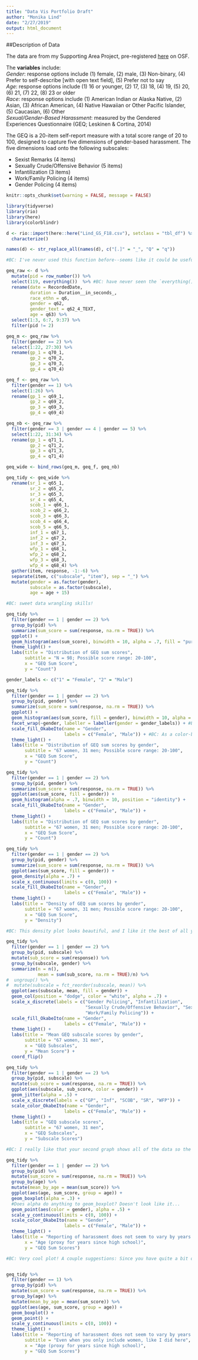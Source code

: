 ```yaml
---
title: "Data Vis Portfolio Draft"
author: "Monika Lind"
date: "2/27/2019"
output: html_document
---
```


##Description of Data  

The data are from my Supporting Area Project, pre-registered [here](https://osf.io/3ds8k/register/565fb3678c5e4a66b5582f67) on OSF.  

The **variables** include:  
*Gender*: response options include (1) female, (2) male, (3) Non-binary, (4) Prefer to self-describe [with open text field], (5) Prefer not to say  
*Age*: response options include (1) 16 or younger, (2) 17, (3) 18, (4) 19, (5) 20, (6) 21, (7) 22, (8) 23 or older  
*Race*: response options include (1) American Indian or Alaska Native, (2) Asian, (3) African American, (4) Native Hawaiian or Other Pacific Islander, (5) Caucasian, (6) Other  
*Sexual/Gender-Based Harassment*: measured by the Gendered Experiences Questionnaire (GEQ; Leskinen & Cortina, 2014)  

The GEQ is a 20-item self-report measure with a total score range of 20 to 100, designed to capture five dimensions of gender-based harassment. The five dimensions load onto the following subscales:  

  * Sexist Remarks (4 items)  
  * Sexually Crude/Offensive Behavior (5 items)  
  * Infantilization (3 items)  
  * Work/Family Policing (4 items)  
  * Gender Policing (4 items)  

```r
knitr::opts_chunk$set(warning = FALSE, message = FALSE)
```

```r
library(tidyverse)
library(rio)
library(here)
library(colorblindr)
```

```r
d <- rio::import(here::here("Lind_GS_F18.csv"), setclass = "tbl_df") %>% 
  characterize()

names(d) <- str_replace_all(names(d), c("[.]" = "_", "Q" = "q"))

#BC: I've never used this function before--seems like it could be useful for a variety of reasons! A go-to for me when fixing variable names is to pass my data frame to `clean_names()` from the {janitor} package, which converts everything to lower case automatically (a little less work intensive).
```

```r
geq_raw <- d %>%
  mutate(pid = row_number()) %>% 
  select(119, everything())  %>% #BC: have never seen the `everything()` function before--cool!
  rename(date = RecordedDate,
         duration = Duration__in_seconds_,
         race_ethn = q6,
         gender = q62,
         gender_text = q62_4_TEXT,
         age = q63) %>% 
  select(1:3, 6:7, 9:37) %>% 
  filter(pid != 2)

geq_m <- geq_raw %>% 
  filter(gender == 2) %>% 
  select(1:22, 27:30) %>% 
  rename(gp_1 = q70_1,
         gp_2 = q70_2,
         gp_3 = q70_3,
         gp_4 = q70_4)

geq_f <- geq_raw %>% 
  filter(gender == 1) %>% 
  select(1:26) %>% 
  rename(gp_1 = q69_1,
         gp_2 = q69_2,
         gp_3 = q69_3,
         gp_4 = q69_4)

geq_nb <- geq_raw %>% 
  filter(gender == 3 | gender == 4 | gender == 5) %>% 
  select(1:22, 31:34) %>% 
  rename(gp_1 = q71_1,
         gp_2 = q71_2,
         gp_3 = q71_3,
         gp_4 = q71_4)

geq_wide <- bind_rows(geq_m, geq_f, geq_nb)

geq_tidy <- geq_wide %>% 
  rename(sr_1 = q65_1,
         sr_2 = q65_2,
         sr_3 = q65_3,
         sr_4 = q65_4,
         scob_1 = q66_1,
         scob_2 = q66_2,
         scob_3 = q66_3,
         scob_4 = q66_4,
         scob_5 = q66_5,
         inf_1 = q67_1,
         inf_2 = q67_2,
         inf_3 = q67_3,
         wfp_1 = q68_1,
         wfp_2 = q68_2,
         wfp_3 = q68_3,
         wfp_4 = q68_4) %>% 
  gather(item, response, -1:-6) %>% 
  separate(item, c("subscale", "item"), sep = "_") %>% 
  mutate(gender = as.factor(gender),
         subscale = as.factor(subscale),
         age = age + 15)

#BC: sweet data wrangling skills! 
```

```r
geq_tidy %>%
  filter(gender == 1 | gender == 2) %>% 
  group_by(pid) %>% 
  summarize(sum_score = sum(response, na.rm = TRUE)) %>% 
  ggplot() +
  geom_histogram(aes(sum_score), binwidth = 10, alpha = .7, fill = "purple") +
  theme_light() +
  labs(title = "Distribution of GEQ sum scores",
       subtitle = "N = 98; Possible score range: 20-100",
       x = "GEQ Sum Score",
       y = "Count")
```

```r
gender_labels <- c("1" = "Female", "2" = "Male")

geq_tidy %>%
  filter(gender == 1 | gender == 2) %>% 
  group_by(pid, gender) %>% 
  summarize(sum_score = sum(response, na.rm = TRUE)) %>% 
  ggplot() +
  geom_histogram(aes(sum_score, fill = gender), binwidth = 10, alpha = .7) +
  facet_wrap(~gender, labeller = labeller(gender = gender_labels)) + #BC: didn't know about `labeller`, will definitely use this in the future!
  scale_fill_OkabeIto(name = "Gender",
                      labels = c("Female", "Male")) + #BC: As a color-blind person, I appreciate the cb-friendly palette :) 
  theme_light() +
  labs(title = "Distribution of GEQ sum scores by gender",
       subtitle = "67 women, 31 men; Possible score range: 20-100",
       x = "GEQ Sum Score",
       y = "Count")

geq_tidy %>%
  filter(gender == 1 | gender == 2) %>% 
  group_by(pid, gender) %>% 
  summarize(sum_score = sum(response, na.rm = TRUE)) %>% 
  ggplot(aes(sum_score, fill = gender)) +
  geom_histogram(alpha = .7, binwidth = 10, position = "identity") +
  scale_fill_OkabeIto(name = "Gender",
                      labels = c("Female", "Male")) +
  theme_light() +
  labs(title = "Distribution of GEQ sum scores by gender",
       subtitle = "67 women, 31 men; Possible score range: 20-100",
       x = "GEQ Sum Score",
       y = "Count")

geq_tidy %>%
  filter(gender == 1 | gender == 2) %>% 
  group_by(pid, gender) %>% 
  summarize(sum_score = sum(response, na.rm = TRUE)) %>% 
  ggplot(aes(sum_score, fill = gender)) +
  geom_density(alpha = .7) +
  scale_x_continuous(limits = c(0, 100)) +
  scale_fill_OkabeIto(name = "Gender",
                      labels = c("Female", "Male")) +
  theme_light() +
  labs(title = "Density of GEQ sum scores by gender",
       subtitle = "67 women, 31 men; Possible score range: 20-100",
       x = "GEQ Sum Score",
       y = "Density")

#BC: This density plot looks beautiful, and I like it the best of all your histograms. I think it most clearly shows the different shapes and "peakiness" (is that a word?) of the two distributions. I also really appreciate your subtitle, as it adds super helpful information for interpreting the plot. 
```

```r
geq_tidy %>% 
  filter(gender == 1 | gender == 2) %>% 
  group_by(pid, subscale) %>% 
  mutate(sub_score = sum(response)) %>% 
  group_by(subscale, gender) %>% 
  summarize(n = n(), 
            mean = sum(sub_score, na.rm = TRUE)/n) %>% 
#  ungroup() %>% 
#  mutate(subscale = fct_reorder(subscale, mean)) %>% 
  ggplot(aes(subscale, mean, fill = gender)) + 
  geom_col(position = "dodge", color = "white", alpha = .7) +
  scale_x_discrete(labels = c("Gender Policing", "Infantilization", 
                              "Sexually Crude/Offensive Behavior", "Sexist Remarks", 
                              "Work/Family Policing")) +
  scale_fill_OkabeIto(name = "Gender",
                      labels = c("Female", "Male")) +
  theme_light() +
  labs(title = "Mean GEQ subscale scores by gender",
       subtitle = "67 women, 31 men",
       x = "GEQ Subscales",
       y = "Mean Score") +
  coord_flip()

geq_tidy %>% 
  filter(gender == 1 | gender == 2) %>% 
  group_by(pid, subscale) %>% 
  mutate(sub_score = sum(response, na.rm = TRUE)) %>% 
  ggplot(aes(subscale, sub_score, color = gender)) +
  geom_jitter(alpha = .5) +
  scale_x_discrete(labels = c("GP", "Inf", "SCOB", "SR", "WFP")) +
  scale_color_OkabeIto(name = "Gender",
                      labels = c("Female", "Male")) +
  theme_light() +
  labs(title = "GEQ subscale scores",
       subtitle = "67 women, 31 men",
       x = "GEQ Subscales",
       y = "Subscale Scores")

#BC: I really like that your second graph shows all of the data so the viewer can get a better sense of the raw data--for example, you can see the cluster of 0's for males on the 'Sexist Remarks' category and the clusters of high values for females on nearly all categories, which I think is really valuable information. However, I also like the effectiveness of presenting more of a summary of the data with your first bar graph. Maybe you could combine these two approaches? For example, you could increase the transparency of the points on your second graph and add lines to represent the means for each gender. This way you could present both the summarized and raw data simultaneously. Another suggestion if you end up just using the bar plot is to add error bars to convey uncertainty in your point estimates. 
```

```r
geq_tidy %>%
  filter(gender == 1 | gender == 2) %>% 
  group_by(pid) %>% 
  mutate(sum_score = sum(response, na.rm = TRUE)) %>% 
  group_by(age) %>% 
  mutate(mean_by_age = mean(sum_score)) %>% 
  ggplot(aes(age, sum_score, group = age)) +
  geom_boxplot(alpha = .3) +
  #Does alpha do anything to geom_boxplot? Doesn't look like it...
  geom_point(aes(color = gender), alpha = .5) +
  scale_y_continuous(limits = c(0, 100)) +
  scale_color_OkabeIto(name = "Gender",
                      labels = c("Female", "Male")) +
  theme_light() +
  labs(title = "Reporting of harassment does not seem to vary by years since high school",
       x = "Age (proxy for years since high school)",
       y = "GEQ Sum Scores")

#BC: Very cool plot! A couple suggestions: Since you have quite a bit of white space available in the plot region, you might consider putting your legend inside the area of your plot to conserve space. Also, I feel like this might also look cool as a violin plot, so maybe could play around with that?  


geq_tidy %>%
  filter(gender == 1) %>% 
  group_by(pid) %>% 
  mutate(sum_score = sum(response, na.rm = TRUE)) %>% 
  group_by(age) %>% 
  mutate(mean_by_age = mean(sum_score)) %>% 
  ggplot(aes(age, sum_score, group = age)) +
  geom_boxplot() +
  geom_point() +
  scale_y_continuous(limits = c(0, 100)) +
  theme_light() +
  labs(title = "Reporting of harassment does not seem to vary by years since high school",
       subtitle = "Even when you only include women, like I did here",
       x = "Age (proxy for years since high school)",
       y = "GEQ Sum Scores")
```